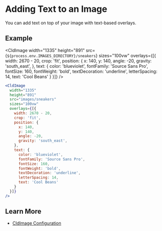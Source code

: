 


<Head>
  <title>Text Overlays - Next Cloudinary</title>
  <meta name="og:title" content="Adding Text to an Image - Next Cloudinary" />
  <meta name="og:url" content={`https://next-cloudinary.spacejelly.dev/use-cases/text-overlays`} />
</Head>

<OgImage
  title="Text Overlays"
  twitterTitle="Adding Text to an Image"
/>

# Adding Text to an Image

You can add text on top of your image with text-based overlays.

## Example

<CldImage
  width="1335"
  height="891"
  src={`${process.env.IMAGES_DIRECTORY}/sneakers`}
  sizes="100vw"
  overlays={[{
    width: 2670 - 20,
    crop: 'fit',
    position: {
      x: 140,
      y: 140,
      angle: -20,
      gravity: 'south_east',
    },
    text: {
      color: 'blueviolet',
      fontFamily: 'Source Sans Pro',
      fontSize: 160,
      fontWeight: 'bold',
      textDecoration: 'underline',
      letterSpacing: 14,
      text: 'Cool Beans'
    }
  }]}
/>

```jsx
<CldImage
  width="1335"
  height="891"
  src="images/sneakers"
  sizes="100vw"
  overlays={[{
    width: 2670 - 20,
    crop: 'fit',
    position: {
      x: 140,
      y: 140,
      angle: -20,
      gravity: 'south_east',
    },
    text: {
      color: 'blueviolet',
      fontFamily: 'Source Sans Pro',
      fontSize: 160,
      fontWeight: 'bold',
      textDecoration: 'underline',
      letterSpacing: 14,
      text: 'Cool Beans'
    }
  }]}
/>
```

## Learn More
* [CldImage Configuration](/components/cldimage/configuration)